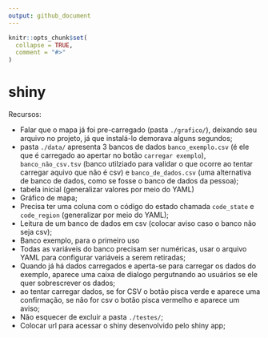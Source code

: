 ```yaml
---
output: github_document
---
```


```r
knitr::opts_chunk$set(
  collapse = TRUE,
  comment = "#>"
)
```

# shiny

Recursos:

- Falar que o mapa já foi pre-carregado (pasta `./grafico/`), deixando seu arquivo no projeto, já que instalá-lo demorava alguns segundos;
- pasta `./data/` apresenta 3 bancos de dados `banco_exemplo.csv` (é ele que é carregado ao apertar no botão `carregar exemplo`), `banco_não_csv.tsv` (banco utilziado para validar o que ocorre ao tentar carregar aquivo que não é csv) e `banco_de_dados.csv` (uma alternativa de banco de dados, como se fosse o banco de dados da pessoa);
- tabela inicial (generalizar valores por meio do YAML)
- Gráfico de mapa;
- Precisa ter uma coluna com o código do estado chamada `code_state` e `code_region` (generalizar por meio do YAML);
- Leitura de um banco de dados em csv (colocar aviso caso o banco não seja csv);
- Banco exemplo, para o primeiro uso
- Todas as variáveis do banco precisam ser numéricas, usar o arquivo YAML para configurar variáveis a serem retiradas;
- Quando já há dados carregados e aperta-se para carregar os dados do exemplo, aparece uma caixa de dialogo pergutnando ao usuários se ele quer sobrescrever os dados;
- ao tentar carregar dados, se for CSV o botão pisca verde e aparece uma confirmação, se não for csv o botão pisca vermelho e aparece um aviso;
- Não esquecer de excluir a pasta `./testes/`;
- Colocar url para acessar o shiny desenvolvido pelo shiny app;